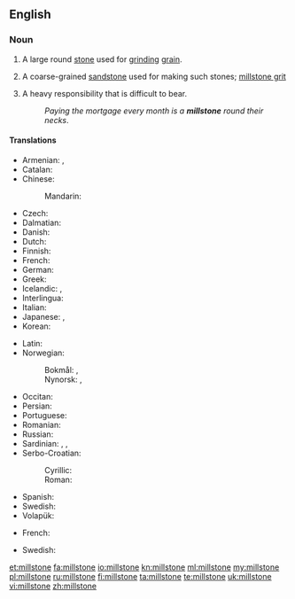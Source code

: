 ==English==
{{wikipedia}}

===Noun===
{{en-noun}}

# A large round [[stone]] used for [[grind]]ing [[grain]].
# {{context|geology|lang=en}} A coarse-grained [[sandstone]] used for making such stones; [[millstone grit]]
# {{context|figurative|lang=en}} A heavy responsibility that is difficult to bear.
#: ''Paying the mortgage every month is a '''millstone''' round their necks''.

====Translations====
{{trans-top|large round stone used for grinding grain}}
* Armenian: {{t|hy|երկանաքար|tr=erkanak'ar}}, {{t|hy|ջրաղացաքար|tr=ǰraġac'ak'ar}}
* Catalan: {{t+|ca|mola|f}}
* Chinese:
*: Mandarin: {{t+|cmn|磨石|tr=móshí|sc=Hani}}
* Czech: {{t|cs|mlýnský kámen|m}}
* Dalmatian: {{t|dlm|mucna|f}}
* Danish: {{t|da|møllesten|c}}
* Dutch: {{t|nl|molensteen|m}}
* Finnish: {{t+|fi|myllynkivi}}
* French: {{t+|fr|meule|f}}
* German: {{t+|de|Mühlstein|m}}
* Greek: {{t+|el|μυλόπετρα|f|tr=mylópetra|sc=Grek}}
* Icelandic: {{t|is|kvarnarsteinn|m}}, {{t|is|myllusteinn|m}}
* Interlingua: {{t|ia|mola}}
* Italian: {{t+|it|mola|f}}
* Japanese: {{t|ja|碾き臼|tr=ひきうす, hikiusu|sc=Jpan}}, {{t|ja|ひき臼|tr=ひきうす, hikiusu|sc=Jpan}}
* Korean: {{t|ko|맷돌|tr=maetdol|sc=Kore}}
{{trans-mid}}
* Latin: {{t|la|mola|f}}
* Norwegian:
*: Bokmål: {{t|no|kvernstein|m}}, {{t|no|møllestein|m}}
*: Nynorsk: {{t|nn|kvernstein|m}}, {{t|nn|møllestein|m}}
* Occitan: {{t+|oc|mòla|f}}
* Persian: {{t+|fa|آس|tr=âs|sc=fa-Arab}}
* Portuguese: {{t|pt|mó|f}}
* Romanian: {{t|ro|piatră de moară|f}}
* Russian: {{t+|ru|жёрнов|m|tr=žórnov}}
* Sardinian: {{t|sc|moa}}, {{t|sc|mola}}, {{t|sc|mora}}
* Serbo-Croatian:
*: Cyrillic: {{t|sh|жрвањ|m}}
*: Roman:  {{t|sh|žrvanj|m}}
* Spanish: {{t+|es|muela|f}}
* Swedish: {{t|sv|kvarnsten|c}}
* Volapük: {{t+|vo|mülaston}}
{{trans-bottom}}

{{trans-top|coarse-grained sandstone}}
* French: {{t+|fr|meulière|f}}
{{trans-mid}}
{{trans-bottom}}

{{trans-top|heavy responsibility}}
* Swedish: {{t|sv|kvarnsten|c}}
{{trans-mid}}
{{trans-bottom}}

[[et:millstone]]
[[fa:millstone]]
[[io:millstone]]
[[kn:millstone]]
[[ml:millstone]]
[[my:millstone]]
[[pl:millstone]]
[[ru:millstone]]
[[fi:millstone]]
[[ta:millstone]]
[[te:millstone]]
[[uk:millstone]]
[[vi:millstone]]
[[zh:millstone]]